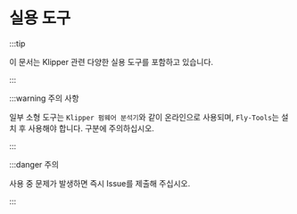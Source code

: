 # 실용 도구

:::tip

이 문서는 Klipper 관련 다양한 실용 도구를 포함하고 있습니다.

:::

:::warning 주의 사항

일부 소형 도구는 `Klipper 펌웨어 분석기`와 같이 온라인으로 사용되며, `Fly-Tools`는 설치 후 사용해야 합니다. 구분에 주의하십시오.

:::

:::danger 주의

사용 중 문제가 발생하면 즉시 Issue를 제출해 주십시오.

:::